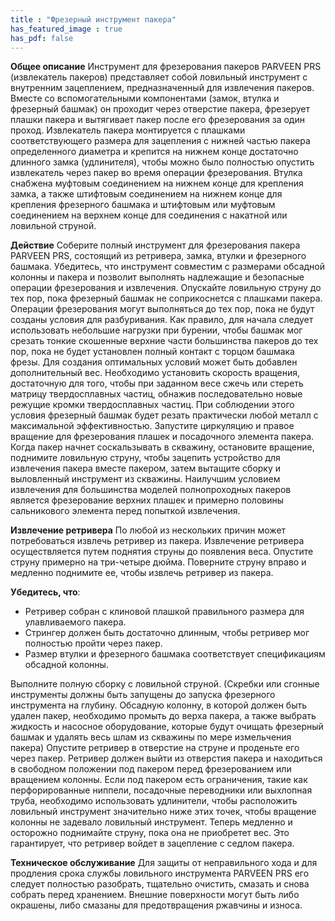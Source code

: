 ```yaml
---
title : "Фрезерный инструмент пакера"
has_featured_image : true
has_pdf: false
---
```


**Общее описание**
Инструмент для фрезерования пакеров PARVEEN PRS (извлекатель пакеров) представляет собой ловильный инструмент с внутренним зацеплением, предназначенный для извлечения пакеров. Вместе со вспомогательными компонентами (замок, втулка и фрезерный башмак) он проходит через отверстие пакера, фрезерует плашки пакера и вытягивает пакер после его фрезерования за один проход. Извлекатель пакера монтируется с плашками соответствующего размера для зацепления с нижней частью пакера определенного диаметра и крепится на нижнем конце достаточно длинного замка (удлинителя), чтобы можно было полностью опустить извлекатель через пакер во время операции фрезерования. Втулка снабжена муфтовым соединением на нижнем конце для крепления замка, а также штифтовым соединением на нижнем конце для крепления фрезерного башмака и штифтовым или муфтовым соединением на верхнем конце для соединения с накатной или ловильной струной.

**Действие**
Соберите полный инструмент для фрезерования пакера PARVEEN PRS, состоящий из ретривера, замка, втулки и фрезерного башмака. Убедитесь, что инструмент совместим с размерами обсадной колонны и пакера и позволит выполнять надлежащие и безопасные операции фрезерования и извлечения.
Опускайте ловильную струну до тех пор, пока фрезерный башмак не соприкоснется с плашками пакера. Операции фрезерования могут выполняться до тех пор, пока не будут созданы условия для разбуривания. Как правило, для начала следует использовать небольшие нагрузки при бурении, чтобы башмак мог срезать тонкие скошенные верхние части большинства пакеров до тех пор, пока не будет установлен полный контакт с торцом башмака фрезы. Для создания оптимальных условий может быть добавлен дополнительный вес. Необходимо установить скорость вращения, достаточную для того, чтобы при заданном весе сжечь или стереть матрицу твердосплавных частиц, обнажив последовательно новые режущие кромки твердосплавных частиц. При соблюдении этого условия фрезерный башмак будет резать практически любой металл с максимальной эффективностью. Запустите циркуляцию и правое вращение для фрезерования плашек и посадочного элемента пакера. Когда пакер начнет соскальзывать в скважину, остановите вращение, поднимите ловильную струну, чтобы зацепить устройство для извлечения пакера вместе пакером, затем вытащите сборку и выловленный инструмент из скважины. Наилучшим условием извлечения для большинства моделей полнопроходных пакеров является фрезерование верхних плашек и примерно половины сальникового элемента перед попыткой извлечения.

**Извлечение ретривера**
По любой из нескольких причин может потребоваться извлечь ретривер из пакера. Извлечение ретривера осуществляется путем поднятия струны до появления веса. Опустите струну примерно на три-четыре дюйма. Поверните струну вправо и медленно поднимите ее, чтобы извлечь ретривер из пакера.

**Убедитесь, что**:
* Ретривер собран с клиновой плашкой правильного размера для улавливаемого пакера.
* Стрингер должен быть достаточно длинным, чтобы ретривер мог полностью пройти через пакер.
* Размер втулки и фрезерного башмака соответствует спецификациям обсадной колонны.

Выполните полную сборку с ловильной струной. (Скребки или сгонные инструменты должны быть запущены до запуска фрезерного инструмента на глубину. Обсадную колонну, в которой должен быть удален пакер, необходимо промыть до верха пакера, а также выбрать жидкость и насосное оборудование, которые будут очищать фрезерный башмак и удалять весь шлам из скважины по мере измельчения пакера)
Опустите ретривер в отверстие на струне и проденьте его через пакер. Ретривер должен выйти из отверстия пакера и находиться в свободном положении под пакером перед фрезерованием или вращением колонны. Если под пакером есть ограничения, такие как перфорированные ниппели, посадочные переводники или выхлопная труба, необходимо использовать удлинители, чтобы расположить ловильный инструмент значительно ниже этих точек, чтобы вращение колонны не задевало ловильный инструмент.
Теперь медленно и осторожно поднимайте струну, пока она не приобретет вес. Это гарантирует, что ретривер войдет в зацепление с седлом пакера.

**Техническое обслуживание**
Для защиты от неправильного хода и для продления срока службы ловильного инструмента PARVEEN PRS его следует полностью разобрать, тщательно очистить, смазать и снова собрать перед хранением. Внешние поверхности могут быть либо окрашены, либо смазаны для предотвращения ржавчины и износа.

